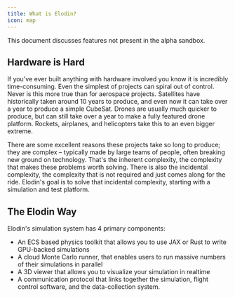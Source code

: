 ```yaml
---
title: What is Elodin?
icon: map
---
```

<Note>This document discusses features not present in the alpha sandbox.</Note>

## Hardware is Hard
If you've ever built anything with hardware involved you know it is incredibly time-consuming. Even the simplest of projects can spiral out of control.
Never is this more true than for aerospace projects. Satellites have historically taken around 10 years to produce, and even now it can take over a year to produce a simple CubeSat. Drones are usually much quicker to produce, but can still take over a year to make a fully featured drone platform. Rockets, airplanes, and helicopters take this to an even bigger extreme.

There are some excellent reasons these projects take so long to produce; they are complex – typically made by large teams of people, often breaking new ground on technology. That's the inherent complexity, the complexity that makes these problems worth solving. There is also the incidental complexity, the complexity that is not required and just comes along for the ride. Elodin's goal is to solve that incidental complexity, starting with a simulation and test platform.


## The Elodin Way

Elodin's simulation system has 4 primary components:
- An ECS based physics toolkit that allows you to use JAX or Rust to write GPU-backed simulations
- A cloud Monte Carlo runner, that enables users to run massive numbers of their simulations in parallel
- A 3D viewer that allows you to visualize your simulation in realtime
- A communication protocol that links together the simulation, flight control software, and the data-collection system.
